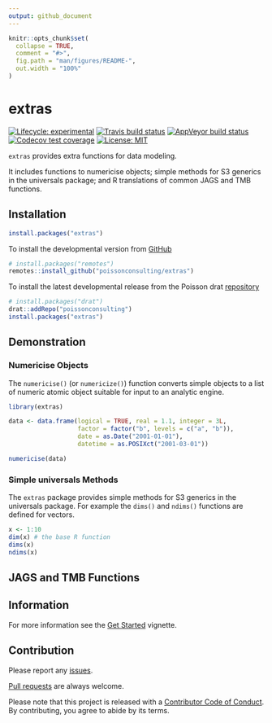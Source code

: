```yaml
---
output: github_document
---
```


<!-- README.md is generated from README.Rmd. Please edit that file -->

```r
knitr::opts_chunk$set(
  collapse = TRUE,
  comment = "#>",
  fig.path = "man/figures/README-",
  out.width = "100%"
)
```

# extras

<!-- badges: start -->
[![Lifecycle: experimental](https://img.shields.io/badge/lifecycle-experimental-orange.svg)](https://www.tidyverse.org/lifecycle/#experimental)
[![Travis build status](https://travis-ci.com/poissonconsulting/extras.svg?branch=master)](https://travis-ci.com/poissonconsulting/extras)
[![AppVeyor build status](https://ci.appveyor.com/api/projects/status/github/poissonconsulting/extras?branch=master&svg=true)](https://ci.appveyor.com/project/poissonconsulting/extras)
[![Codecov test coverage](https://codecov.io/gh/poissonconsulting/extras/branch/master/graph/badge.svg)](https://codecov.io/gh/poissonconsulting/extras?branch=master)
[![License: MIT](https://img.shields.io/badge/License-MIT-green.svg)](https://opensource.org/licenses/MIT)
<!-- [![Tinyverse status](https://tinyverse.netlify.com/badge/extras)](https://CRAN.R-project.org/package=extras) -->
<!-- [![CRAN status](https://www.r-pkg.org/badges/version/extras)](https://cran.r-project.org/package=extras) -->
<!-- ![CRAN downloads](https://cranlogs.r-pkg.org/badges/extras) -->
<!-- badges: end -->

`extras` provides extra functions for data modeling.

It includes functions to numericise objects; 
simple methods for S3 generics in the universals package;
and R translations of common JAGS and TMB functions.

## Installation

<!-- To install the latest release from [CRAN](https://cran.r-project.org) -->
```r
install.packages("extras")
```

To install the developmental version from [GitHub](https://github.com/poissonconsulting/extras)
```r
# install.packages("remotes")
remotes::install_github("poissonconsulting/extras")
```

To install the latest developmental release from the Poisson drat [repository](https://github.com/poissonconsulting/drat)
```r
# install.packages("drat")
drat::addRepo("poissonconsulting")
install.packages("extras")
```

## Demonstration

### Numericise Objects

The `numericise()` (or `numericize()`) function converts simple objects to a list of numeric atomic object suitable for input to an analytic engine.
```r
library(extras)

data <- data.frame(logical = TRUE, real = 1.1, integer = 3L, 
                   factor = factor("b", levels = c("a", "b")),
                   date = as.Date("2001-01-01"),
                   datetime = as.POSIXct("2001-03-01"))

numericise(data)
```

### Simple universals Methods

The `extras` package provides simple methods for S3 generics in the universals package. For example the `dims()` and `ndims()` functions are defined for vectors.

```r
x <- 1:10
dim(x) # the base R function
dims(x) 
ndims(x)
```

## JAGS and TMB Functions



## Information

For more information see the [Get Started](https://poissonconsulting.github.io/extras/articles/extras.html) vignette.

## Contribution

Please report any [issues](https://github.com/poissonconsulting/extras/issues).

[Pull requests](https://github.com/poissonconsulting/extras/pulls) are always welcome.

Please note that this project is released with a [Contributor Code of Conduct](https://github.com/poissonconsulting/extras/blob/master/CODE_OF_CONDUCT.md).
By contributing, you agree to abide by its terms.
